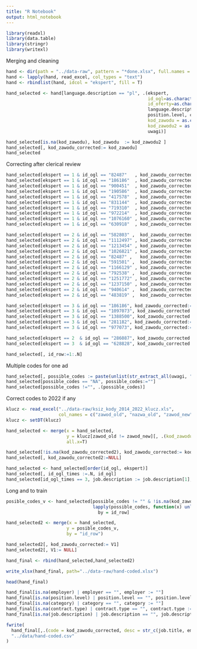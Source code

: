 ```yaml
---
title: "R Notebook"
output: html_notebook
---
```


```r
library(readxl)
library(data.table)
library(stringr)
library(writexl)
```

Merging and cleaning

```r
hand <- dir(path = "../data-raw", pattern = "*done.xlsx", full.names = T)
hand <- lapply(hand, read_excel, col_types = "text")
hand <- rbindlist(hand, idcol = "ekspert", fill = T)

hand_selected <- hand[language.description == "pl", .(ekspert, 
                                                      id_ogl=as.character(as.integer(ID_unit)), 
                                                      id_oferty=as.character(as.integer(id_oferty)), 
                                                      language.description, job.title, employer, region, job.type, 
                                                      position.level, category, contract.type, job.description, 
                                                      kod_zawodu = as.character(as.integer(`kod zawodu`)), 
                                                      kod_zawodu2 = as.character(as.integer(kod)),
                                                      uwagi)]

hand_selected[is.na(kod_zawodu), kod_zawodu  := kod_zawodu2 ]
hand_selected[, kod_zawodu_corrected:= kod_zawodu]
hand_selected
```

Correcting after clerical review

```r
hand_selected[ekspert == 1 & id_ogl == "82487"   , kod_zawodu_corrected:= "331203"]
hand_selected[ekspert == 1 & id_ogl == "186186"  , kod_zawodu_corrected:= "921490"]
hand_selected[ekspert == 1 & id_ogl == "900451"  , kod_zawodu_corrected:= "251202"]
hand_selected[ekspert == 1 & id_ogl == "190586"  , kod_zawodu_corrected:= "818990"]
hand_selected[ekspert == 1 & id_ogl == "417578"  , kod_zawodu_corrected:= "244001"]
hand_selected[ekspert == 1 & id_ogl == "831144"  , kod_zawodu_corrected:= "228203"]
hand_selected[ekspert == 1 & id_ogl == "719310"  , kod_zawodu_corrected:= "721405"]
hand_selected[ekspert == 1 & id_ogl == "972214"  , kod_zawodu_corrected:= "228203"]
hand_selected[ekspert == 1 & id_ogl == "1076160" , kod_zawodu_corrected:= "251401"]
hand_selected[ekspert == 1 & id_ogl == "630918"  , kod_zawodu_corrected:= "833202"]

hand_selected[ekspert == 2 & id_ogl == "582803" ,  kod_zawodu_corrected := "242390"]
hand_selected[ekspert == 2 & id_ogl == "1112497" , kod_zawodu_corrected := "242230"]
hand_selected[ekspert == 2 & id_ogl == "1213454" , kod_zawodu_corrected := "817290"]
hand_selected[ekspert == 2 & id_ogl == "1026821" , kod_zawodu_corrected := "311803"]
hand_selected[ekspert == 2 & id_ogl == "82487" ,   kod_zawodu_corrected := "331203"]
hand_selected[ekspert == 2 & id_ogl == "591501" ,  kod_zawodu_corrected := "121904"]
hand_selected[ekspert == 2 & id_ogl == "1166129" , kod_zawodu_corrected := "933304"]
hand_selected[ekspert == 2 & id_ogl == "792538" ,  kod_zawodu_corrected := "244001"]
hand_selected[ekspert == 2 & id_ogl == "1251772" , kod_zawodu_corrected := "333401"]
hand_selected[ekspert == 2 & id_ogl == "1237150" , kod_zawodu_corrected := "331201"]
hand_selected[ekspert == 2 & id_ogl == "940614" ,  kod_zawodu_corrected := "818990"]
hand_selected[ekspert == 2 & id_ogl == "483819" ,  kod_zawodu_corrected := "411090"]

hand_selected[ekspert == 3 & id_ogl == "186186", kod_zawodu_corrected:=  "921401"]
hand_selected[ekspert == 3 & id_ogl == "1097073", kod_zawodu_corrected:= "325512"]
hand_selected[ekspert == 3 & id_ogl == "1388500", kod_zawodu_corrected:= "911207"]
hand_selected[ekspert == 3 & id_ogl == "281182", kod_zawodu_corrected:=  "814209"]
hand_selected[ekspert == 3 & id_ogl == "977073", kod_zawodu_corrected:=  "214102"]

hand_selected[ekspert == 2	& id_ogl == "286087", kod_zawodu_corrected := "821103"]
hand_selected[ekspert == 3	& id_ogl == "628828", kod_zawodu_corrected := "321401"]

hand_selected[, id_row:=1:.N]
```


Multiple codes for one ad

```r
hand_selected[, possible_codes := paste(unlist(str_extract_all(uwagi, "\\d{6}")),  collapse=", "), id_row]
hand_selected[possible_codes == "NA", possible_codes:=""]
hand_selected[possible_codes !="", .(possible_codes)]
```

Correct codes to 2022 if any

```r
klucz <- read_excel("../data-raw/ksiz_kody_2014_2022_klucz.xls", 
                    col_names = c("zawod_old", "nazwa_old", "zawod_new", "nazwa_new"), skip = 1, col_types = "text")
klucz <- setDT(klucz)
```

```r
hand_selected <- merge(x = hand_selected,
                       y = klucz[zawod_old != zawod_new][, .(kod_zawodu_corrected = zawod_old,  kod_zawodu_corrected2 = zawod_new)],
                       all.x=T)

hand_selected[!is.na(kod_zawodu_corrected2), kod_zawodu_corrected:= kod_zawodu_corrected2]
hand_selected[, kod_zawodu_corrected2:=NULL]

hand_selected <- hand_selected[order(id_ogl, ekspert)]
hand_selected[, id_ogl_times :=.N, id_ogl]
hand_selected[id_ogl_times == 3, job.description := job.description[1], ekspert]


```

Long and to train

```r
posible_codes_v <- hand_selected[possible_codes != "" & !is.na(kod_zawodu_corrected),  
                                 lapply(possible_codes, function(x) unlist(tstrsplit(x, ","))), 
                                   by = id_row]

hand_selected2 <- merge(x = hand_selected,
                       y = posible_codes_v,
                       by = "id_row")

hand_selected2[, kod_zawodu_corrected:= V1]
hand_selected2[, V1:= NULL]

hand_final <- rbind(hand_selected,hand_selected2)

write_xlsx(hand_final, path="../data-raw/hand-coded.xlsx")

head(hand_final)
```

```r
hand_final[is.na(employer) | employer == "", employer := ""]
hand_final[is.na(position.level) | position.level == "", position.level := ""]
hand_final[is.na(category) | category == "", category := ""]
hand_final[is.na(contract.type) | contract.type == "", contract.type := ""]
hand_final[is.na(job.description) | job.description == "", job.description := ""]

fwrite(
  hand_final[,.(code = kod_zawodu_corrected, desc = str_c(job.title, employer, position.level, category, job.description, sep =" "))],
  "../data/hand-coded.csv"
)
```


